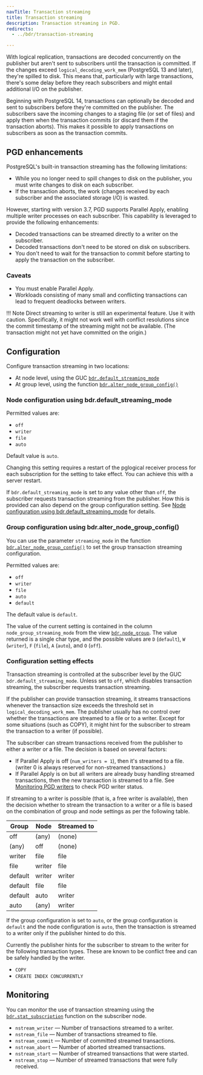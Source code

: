 ```yaml
---
navTitle: Transaction streaming
title: Transaction streaming
description: Transaction streaming in PGD.
redirects: 
  - ../bdr/transaction-streaming

---
```


With logical replication, transactions are decoded concurrently on the publisher
but aren't sent to subscribers until the transaction is committed. If the
changes exceed `logical_decoding_work_mem` (PostgreSQL 13 and later), they're
spilled to disk. This means that, particularly with large transactions, there's
some delay before they reach subscribers and might entail additional I/O
on the publisher.

Beginning with PostgreSQL 14, transactions can optionally be decoded and sent to
subscribers before they're committed on the publisher. The subscribers save
the incoming changes to a staging file (or set of files) and apply them when
the transaction commits (or discard them if the transaction aborts). This makes
it possible to apply transactions on subscribers as soon as the transaction
commits.

## PGD enhancements

PostgreSQL's built-in transaction streaming has the following
limitations:

-   While you no longer need to spill changes to disk on the publisher, you must write changes
    to disk on each subscriber.
-   If the transaction aborts, the work (changes received by each subscriber
    and the associated storage I/O) is wasted.

However, starting with version 3.7, PGD supports Parallel Apply, enabling multiple writer
processes on each subscriber. This capability is leveraged to provide the following enhancements:

-   Decoded transactions can be streamed directly to a writer on the subscriber.
-   Decoded transactions don't need to be stored on disk on subscribers.
-   You don't need to wait for the transaction to commit before starting to apply the
    transaction on the subscriber.

### Caveats

-   You must enable Parallel Apply.
-   Workloads consisting of many small and conflicting transactions can lead to
    frequent deadlocks between writers.

!!! Note
    Direct streaming to writer is still an experimental feature. Use it
    with caution. Specifically, it might not work well with
    conflict resolutions since the commit timestamp of the streaming might not
    be available. (The transaction might not yet have committed on the
    origin.)

## Configuration

Configure transaction streaming in two locations:

-   At node level, using the GUC [`bdr.default_streaming_mode`](/pgd/5/reference/pgd-settings/#transaction-streaming)
-   At group level, using the function [`bdr.alter_node_group_config()`](/pgd/5/reference/nodes-management-interfaces/#bdralter_node_group_config)

### Node configuration using bdr.default_streaming_mode

Permitted values are:

-   `off`
-   `writer`
-   `file`
-   `auto`

Default value is `auto`.

Changing this setting requires a restart of the
pglogical receiver process for each subscription for the setting to take effect. You can achieve this with a server
restart.

If `bdr.default_streaming_mode` is set to any value other than `off`, the
subscriber requests transaction streaming from the publisher. How this is
provided can also depend on the group configuration setting. See 
[Node configuration using bdr.default_streaming_mode](#node-configuration-using-bdrdefault_streaming_mode) for details.

### Group configuration using bdr.alter_node_group_config()

You can use the parameter `streaming_mode` in the function [`bdr.alter_node_group_config()`](/pgd/5/reference/nodes-management-interfaces/#bdralter_node_group_config)
to set the group transaction streaming configuration.

Permitted values are:

-   `off`
-   `writer`
-   `file`
-   `auto`
-   `default`

The default value is `default`.

The value of the current setting is contained in the column `node_group_streaming_mode`
from the view [`bdr.node_group`](/pgd/5/reference/catalogs-visible/#bdrnode_group). The value returned is
a single char type, and the possible values are `D` (`default`), `W` (`writer`),
`F` (`file`), `A` (`auto`), and `O` (`off`).

### Configuration setting effects

Transaction streaming is controlled at the subscriber level by the GUC
`bdr.default_streaming_mode`. Unless set to `off`, which disables transaction
streaming, the subscriber requests transaction streaming.

If the publisher can provide transaction streaming, it
streams transactions whenever the transaction size exceeds the threshold set in
`logical_decoding_work_mem`. The publisher usually has no control over whether
the transactions are streamed to a file or to a writer. Except for some
situations (such as COPY), it might hint for the subscriber to stream the
transaction to a writer (if possible).

The subscriber can stream transactions received from the publisher to
either a writer or a file. The decision is based on several factors:

-   If Parallel Apply is off (`num_writers = 1`), then it's streamed to a file.
    (writer 0 is always reserved for non-streamed transactions.)
-   If Parallel Apply is on but all writers are already busy handling streamed
    transactions, then the new transaction is streamed to a file. See
    [Monitoring PGD writers](monitoring/sql#monitoring-pgd-writers) to check PGD
    writer status.

If streaming to a writer is possible (that is, a free writer is available), then the
decision whether to stream the transaction to a writer or a file is based on
the combination of group and node settings as per the following table.

| Group   | Node   | Streamed to |
| ------- | ------ | ----------- |
| off     | (any)  | (none)      |
| (any)   | off    | (none)      |
| writer  | file   | file        |
| file    | writer | file        |
| default | writer | writer      |
| default | file   | file        |
| default | auto   | writer      |
| auto    | (any)  | writer      |

If the group configuration is set to `auto`, or the group
configuration is `default` and the node configuration is `auto`,
then the transaction is streamed to a writer only if the
publisher hinted to do this.

Currently the publisher hints for the subscriber to stream to the writer
for the following transaction types. These are known to be conflict free
and can be safely handled by the writer.

-   `COPY`
-   `CREATE INDEX CONCURRENTLY`

## Monitoring

You can monitor the use of transaction streaming using the [`bdr.stat_subscription`](/pgd/5/reference/catalogs-visible/#bdrstat_subscription)
function on the subscriber node.

-   `nstream_writer` &mdash; Number of transactions streamed to a writer.
-   `nstream_file` &mdash; Number of transactions streamed to file.
-   `nstream_commit` &mdash; Number of committed streamed transactions.
-   `nstream_abort` &mdash; Number of aborted streamed transactions.
-   `nstream_start` &mdash; Number of streamed transactions that were started.
-   `nstream_stop` &mdash; Number of streamed transactions that were fully received.
